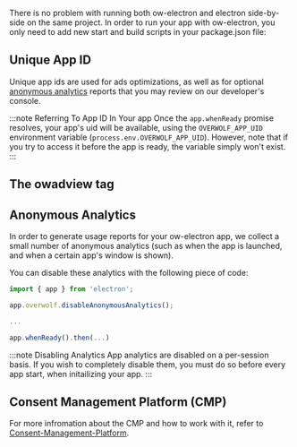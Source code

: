 There is no problem with running both ow-electron and electron side-by-side on the same project. In order to run your app with ow-electron,
you only need to add new start and build scripts in your package.json file:


<StartAndBuild/>

## Unique App ID


<AppAndAuthorName/>

Unique app ids are used for ads optimizations, as well as for optional [anonymous analytics](#anonymous-analytics) reports that you may review on our developer's console.

:::note Referring To App ID In Your app
Once the `app.whenReady` promise resolves, your app's uid will be available, using the `OVERWOLF_APP_UID` environment variable (`process.env.OVERWOLF_APP_UID`).
However, note that if you try to access it before the app is ready, the variable simply won't exist.
:::

## The owadview tag


<OverwolfAdView/>

## Anonymous Analytics

In order to generate usage reports for your ow-electron app, we collect a small number of anonymous analytics (such as when the app is launched,
and when a certain app's window is shown).

You can disable these analytics with the following piece of code:

```js
import { app } from 'electron';

app.overwolf.disableAnonymousAnalytics();

...

app.whenReady().then(...)
```

:::note Disabling Analytics
App analytics are disabled on a per-session basis. If you wish to completely disable them, you must do so before every app start, when initailizing your app.
:::

## Consent Management Platform (CMP)



<CMPIntro/>

For more infromation about the CMP and how to work with it, refer to [Consent-Management-Platform](ow-electron/consent-management-platform).